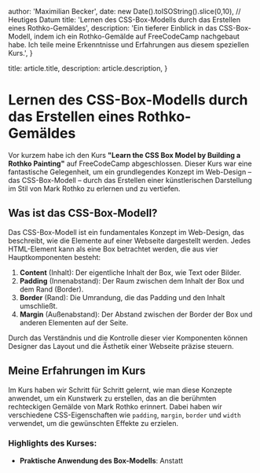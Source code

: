 
  author: 'Maximilian Becker',
  date: new Date().toISOString().slice(0,10), // Heutiges Datum
  title: 'Lernen des CSS-Box-Modells durch das Erstellen eines Rothko-Gemäldes',
  description:
    'Ein tieferer Einblick in das CSS-Box-Modell, indem ich ein Rothko-Gemälde auf FreeCodeCamp nachgebaut habe. Ich teile meine Erkenntnisse und Erfahrungen aus diesem speziellen Kurs.',
}

  title: article.title,
  description: article.description,
}


# Lernen des CSS-Box-Modells durch das Erstellen eines Rothko-Gemäldes

Vor kurzem habe ich den Kurs **"Learn the CSS Box Model by Building a Rothko Painting"** auf FreeCodeCamp abgeschlossen. Dieser Kurs war eine fantastische Gelegenheit, um ein grundlegendes Konzept im Web-Design – das CSS-Box-Modell – durch das Erstellen einer künstlerischen Darstellung im Stil von Mark Rothko zu erlernen und zu vertiefen.

## Was ist das CSS-Box-Modell?

Das CSS-Box-Modell ist ein fundamentales Konzept im Web-Design, das beschreibt, wie die Elemente auf einer Webseite dargestellt werden. Jedes HTML-Element kann als eine Box betrachtet werden, die aus vier Hauptkomponenten besteht:

1. **Content** (Inhalt): Der eigentliche Inhalt der Box, wie Text oder Bilder.
2. **Padding** (Innenabstand): Der Raum zwischen dem Inhalt der Box und dem Rand (Border).
3. **Border** (Rand): Die Umrandung, die das Padding und den Inhalt umschließt.
4. **Margin** (Außenabstand): Der Abstand zwischen der Border der Box und anderen Elementen auf der Seite.

Durch das Verständnis und die Kontrolle dieser vier Komponenten können Designer das Layout und die Ästhetik einer Webseite präzise steuern.

## Meine Erfahrungen im Kurs

Im Kurs haben wir Schritt für Schritt gelernt, wie man diese Konzepte anwendet, um ein Kunstwerk zu erstellen, das an die berühmten rechteckigen Gemälde von Mark Rothko erinnert. Dabei haben wir verschiedene CSS-Eigenschaften wie `padding`, `margin`, `border` und `width` verwendet, um die gewünschten Effekte zu erzielen.

### Highlights des Kurses:

- **Praktische Anwendung des Box-Modells**: Anstatt
